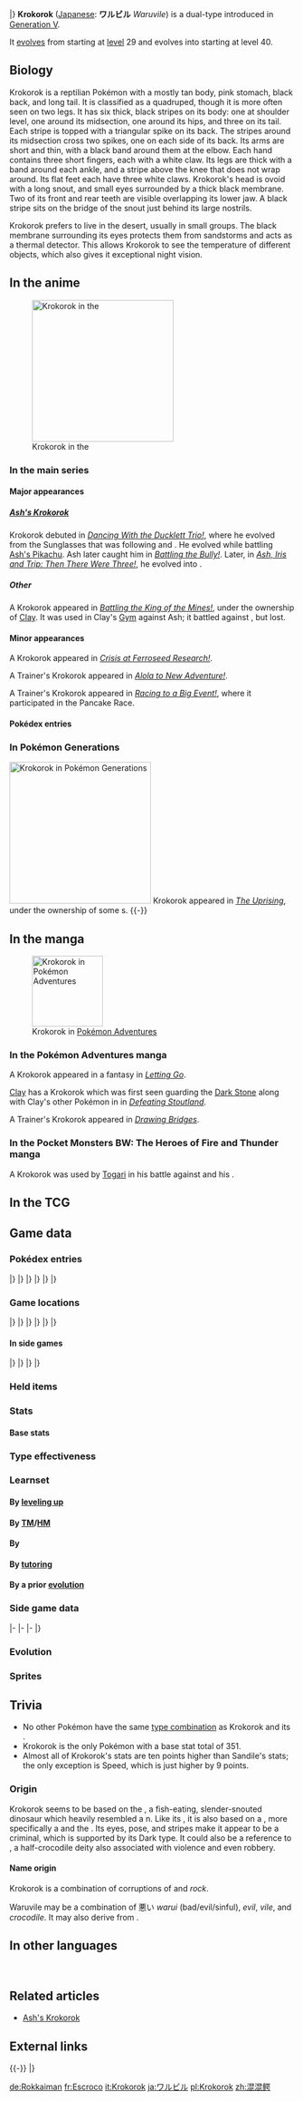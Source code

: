 {{PokémonPrevNext/Head|type=Ground|type2=Dark}}
{{PokémonPrevNext/Pokémon|type=Ground|prevnum=551|prev=Sandile|nextnum=553|next=Krookodile|roundleft=tl|roundright=tr}}
{{PokémonPrevNext/Disambig|species=Krokorok}}
|}
{{Pokémon Infobox
|name=Krokorok
|jname=ワルビル
|jtranslit=Warubiru
|tmname=Waruvile
|category=Desert Croc
|type1=Ground
|type2=Dark
|ability1=Intimidate
|ability2=Moxie
|abilityd=Anger Point
|ndex=552
|udex=058
|u2dex=100
|karea=Coastal
|kdex=044
|adex=233
|height-ftin=3'03"
|height-m=1.0
|weight-lbs=73.6
|weight-kg=33.4
|egggroupn=1
|egggroup1=Field
|eggcycles=20
|expyield=123
|lv100exp=1,059,860
|gendercode=127
|color=Brown
|catchrate=90
|evtotal=2
|evat=2
|body=08
|pokefordex=krokorok
|generation=5
|friendship=70
}}
'''Krokorok''' ([[List of Japanese Pokémon names|Japanese]]: '''ワルビル''' ''Waruvile'') is a dual-type {{2t|Ground|Dark}} {{OBP|Pokémon|species}} introduced in [[Generation V]].

It [[Evolution|evolves]] from {{p|Sandile}} starting at [[level]] 29 and evolves into {{p|Krookodile}} starting at level 40.

==Biology==
Krokorok is a reptilian Pokémon with a mostly tan body, pink stomach, black back, and long tail. It is classified as a quadruped, though it is more often seen on two legs. It has six thick, black stripes on its body: one at shoulder level, one around its midsection, one around its hips, and three on its tail. Each stripe is topped with a triangular spike on its back. The stripes around its midsection cross two spikes, one on each side of its back. Its arms are short and thin, with a black band around them at the elbow. Each hand contains three short fingers, each with a white claw. Its legs are thick with a band around each ankle, and a stripe above the knee that does not wrap around. Its flat feet each have three white claws. Krokorok's head is ovoid with a long snout, and small eyes surrounded by a thick black membrane. Two of its front and rear teeth are visible overlapping its lower jaw. A black stripe sits on the bridge of the snout just behind its large nostrils.

Krokorok prefers to live in the desert, usually in small groups. The black membrane surrounding its eyes protects them from sandstorms and acts as a thermal detector. This allows Krokorok to see the temperature of different objects, which also gives it exceptional night vision.

==In the anime==
[[File:Clay Krokorok.png|thumb|left|250px|Krokorok in the {{pkmn|anime}}]]
===In the main series===
====Major appearances====
=====[[Ash's Krokorok]]=====
Krokorok debuted in ''[[BW020|Dancing With the Ducklett Trio!]]'', where he evolved from the Sunglasses {{p|Sandile}} that was following {{Ash}} and {{Ashfr}}. He evolved while battling [[Ash's Pikachu]]. Ash later caught him in ''[[BW065|Battling the Bully!]]''. Later, in ''[[BW092|Ash, Iris and Trip: Then There Were Three!]]'', he evolved into {{p|Krookodile}}.

=====Other=====
A Krokorok appeared in ''[[BW061|Battling the King of the Mines!]]'', under the ownership of [[Clay]]. It was used in Clay's [[Gym]] {{pkmn|battle}} against Ash; it battled against {{AP|Oshawott}}, but lost.

====Minor appearances====
A Krokorok appeared in ''[[BW081|Crisis at Ferroseed Research!]]''.

A Trainer's Krokorok appeared in ''[[SM001|Alola to New Adventure!]]''.

A Trainer's Krokorok appeared in ''[[SM013|Racing to a Big Event!]]'', where it participated in the Pancake Race.

====Pokédex entries====
{{Animedexheader|Unova}}
{{Animedexbody|BW020|Krokorok|Ash's Pokédex|Krokorok, the Desert Croc Pokémon, and the evolved form of {{p|Sandile}}. The special membrane that covers Krokorok's eyes detects heat, which allows it to see in the dark.}}
{{Animedexfooter/Pokémon|''Best Wishes''|Unova}}

===In Pokémon Generations===
[[File:Team Plasma Krokorok PG.png|thumb|250px|Krokorok in [[Pokémon Generations]]]]
Krokorok appeared in ''[[PG13|The Uprising]]'', under the ownership of some {{tc|Team Plasma Grunt}}s.
{{-}}

==In the manga==
[[File:Clay Krokorok Adventures.png|thumb|125px|Krokorok in [[Pokémon Adventures]]]]
===In the Pokémon Adventures manga===
A Krokorok appeared in a fantasy in ''[[PS467|Letting Go]]''.

[[Clay]] has a Krokorok which was first seen guarding the [[Dragon Stones|Dark Stone]] along with Clay's other Pokémon in in ''[[PS474|Defeating Stoutland]]''.

A Trainer's Krokorok appeared in ''[[PS489|Drawing Bridges]]''.

===In the Pocket Monsters BW: The Heroes of Fire and Thunder manga===
A Krokorok was used by [[Togari]] in his battle against {{OBP|Shin|FAT}} and his {{TP|Shin|Tepig}}.

==In the TCG==
{{main|Krokorok (TCG)}}

==Game data==
===Pokédex entries===
{{Dex/Header|type=Ground|type2=Dark}}
{{Dex/NA|gen=V}}
{{Dex/Gen|gen=V}}
{{Dex/Entry1|v=Black|t=FFF|entry=They live in groups of a few individuals. Protective membranes shield their eyes from sandstorms.}}
{{Dex/Entry1|v=White|entry=The special membrane covering its eyes can sense the heat of objects, so it can see its surroundings, even in darkness.}}
{{Dex/Entry2|v=Black 2|v2=White 2|t=FFF|entry=Protected by thin membranes, their eyes can see even in the dead of night. They live in groups of a few individuals.}}
|}
|}
{{Dex/Gen|gen=VI}}
{{Dex/Entry1|v=X|t=FFF|entry=They live in groups of a few individuals. Protective membranes shield their eyes from sandstorms.}}
{{Dex/Entry1|v=Y|entry=The special membrane covering its eyes can sense the heat of objects, so it can see its surroundings even in darkness.}}
{{Dex/Entry1|v=Omega Ruby|t=FFF|entry=They live in groups of a few individuals. Protective membranes shield their eyes from sandstorms.}}
{{Dex/Entry1|v=Alpha Sapphire|t=FFF|entry=The special membrane covering its eyes can sense the heat of objects, so it can see its surroundings even in darkness.}}
|}
|}
{{Dex/Gen|gen=VII}}
{{Dex/Entry1|v=Sun|entry=They move in groups of a few individuals. A female is often the leader of the group, and the males will gather food.}}
{{Dex/Entry1|v=Moon|entry=Thanks to the special membrane covering its eyes, it can see its surroundings clearly, even in the middle of the night.}}
{{Dex/Entry1|v=Ultra Sun|entry=Krokorok really hates it when its body gets cold. On nights when the temperature drops, it digs deep into the desert sands.}}
{{Dex/Entry1|v=Ultra Moon|entry=It buries some of its prey in the sand to use as emergency meals when its hunts are unsuccessful.}}
|}
|}
{{Dex/Footer}}

===Game locations===
{{Availability/Header|type=Ground|type2=Dark}}
{{Availability/NA|gen=V}}
{{Availability/Gen|gen=V}}
{{Availability/Entry2|v=Black|v2=White|t=FFF|area=[[Relic Castle]]}}
{{Availability/Entry2|v=Black 2|v2=White 2|t=FFF|area=[[Relic Castle]]}}
|}
|}
{{Availability/Gen|gen=VI}}
{{Availability/Entry2|v=X|v2=Y|t=FFF|area=[[Evolution|Evolve]] {{p|Sandile}}}}
{{Availability/Entry2|v=Omega Ruby|v2=Alpha Sapphire|t=FFF|t2=FFF|area=[[Evolution|Evolve]] {{p|Sandile}}}}
|}
|}
{{Availability/Gen|gen=VII}}
{{Availability/Entry2|v=Sun|v2=Moon|area=[[Evolution|Evolve]] {{p|Sandile}}}}
{{Availability/Entry2|v=Ultra Sun|v2=Ultra Moon|area=[[Haina Desert]]}}
|}
|}
{{Availability/Footer}}

====In side games====
{{Availability/Header|type=Ground|type2=Dark}}
{{Availability/NA|gen=V}}
{{Availability/Gen|gen=V}}
{{Availability/Entry1|1|v=Rumble Blast|color={{fire color}}|area=Desert: [[Rugged Flats]]}}
{{Availability/Entry1|1|v=PokéPark 2|link=PokéPark 2: Wonders Beyond|color={{grass color}}|area=[[Cove Area]]}}
{{Availability/Entry1|1|v=Conquest|color={{silver color}}|area=[[Terrera]], [[Yaksha]]}}
{{Availability/Entry1|1|v=MD GTI|link=Pokémon Mystery Dungeon: Gates to Infinity|color={{silver color}}|area=[[Forest of Shadows]] (1F-14F), [[Grove of Whispers]] (1F-9F), [[Freezing Pillar]] (1F-14F), [[Rusty Mountain]] (Golden Chamber), [[Jaws of the Abyss]] (B1-B28), [[Smoking Mountain]] (1F-24F), Magnagate dungeons}}
{{Availability/Entry1|1|v=Rumble U|color={{fire color}}|area=[[Magical Lake#Protect Pichu in the Forest|Magical Lake: Protect Pichu in the Forest]], [[Toy Collection#The Sword for Justice|Toy Collection: The Sword for Justice]]}}
|}
|}
{{Availability/Gen|gen=VI}}
{{Availability/Entry1|1|v=Battle Trozei|color={{defense color}}|area=[[Sky-High Ruins#Stage 3|Sky-High Ruins: Stage 3]]}}
{{Availability/Entry1|1|v=Shuffle|color={{beauty color}}|area=[[Desert Umbra|Desert Umbra: Stage 346]]}}
{{Availability/Entry1|1|v=Rumble World|color={{fire color}}|area=[[Black Realm#Rugged Flats|Black Realm: Rugged Flats]] <small>(All Areas)</small>, [[Starlight Islands#Surveillance Dunes|Starlight Islands: Surveillance Dunes]] <small>(All Areas)</small>}}
|}
|}
{{Availability/Footer}}

===Held items===
{{HeldItems
|type=Ground|type2=Dark
|usum1=Black Glasses|usum1type=None|usum1rar=5
}}

===Stats===
====Base stats====
{{Base Stats
|type=Ground
|type2=Dark
|HP=60
|Attack=82
|Defense=45
|SpAtk=45
|SpDef=45
|Speed=74}}

===Type effectiveness===
{{TypeEffectiveness
|type1=Ground
|type2=Dark
|Normal=100
|Fighting=200
|Flying=100
|Poison=50
|Ground=100
|Rock=50
|Bug=200
|Ghost=50
|Steel=100
|Fire=100
|Water=200
|Grass=200
|Electric=0
|Psychic=0
|Ice=200
|Dragon=100
|Dark=50
|Fairy=200
|notes=yes
|dark=yes
|newpsychic=1
|ground=yes
|newelectric=1}}

===Learnset===
====By [[Level|leveling up]]====
{{learnlist/levelh/7|Krokorok|Ground|Dark|5}}
{{learnlist/level7|1|Leer|Normal|Status|&mdash;|100|30}}
{{learnlist/level7|1|Rage|Normal|Physical|20|100|20}}
{{learnlist/level7|1|Bite|Dark|Physical|60|100|25||'''}}
{{learnlist/level7|1|Sand Attack|Ground|Status|&mdash;|100|15}}
{{learnlist/level7|4|Bite|Dark|Physical|60|100|25||'''}}
{{learnlist/level7|7|Sand Attack|Ground|Status|&mdash;|100|15}}
{{learnlist/level7|10|Torment|Dark|Status|&mdash;|100|15}}
{{learnlist/level7|13|Sand Tomb|Ground|Physical|35|85|15||'''}}
{{learnlist/level7|16|Assurance|Dark|Physical|60|100|10||'''}}
{{learnlist/level7|19|Mud-Slap|Ground|Special|20|100|10||'''}}
{{learnlist/level7|22|Embargo|Dark|Status|&mdash;|100|15}}
{{learnlist/level7|25|Swagger|Normal|Status|&mdash;|85|15}}
{{learnlist/level7|28|Crunch|Dark|Physical|80|100|15||'''}}
{{learnlist/level7|32|Dig|Ground|Physical|80|100|10||'''}}
{{learnlist/level7|36|Scary Face|Normal|Status|&mdash;|100|10}}
{{learnlist/level7|40|Foul Play|Dark|Physical|95|100|15||'''}}
{{learnlist/level7|44|Sandstorm|Rock|Status|&mdash;|&mdash;|10}}
{{learnlist/level7|48|Earthquake|Ground|Physical|100|100|10||'''}}
{{learnlist/level7|52|Thrash|Normal|Physical|120|100|10}}
{{learnlist/levelf/7|Krokorok|Ground|Dark|5}}

====By [[TM]]/[[HM]]====
{{learnlist/tmh/7|Krokorok|Ground|Dark|5}}
{{learnlist/tm7|TM05|Roar|Normal|Status|&mdash;|&mdash;|20}}
{{learnlist/tm7|TM06|Toxic|Poison|Status|&mdash;|90|10}}
{{learnlist/tm7|TM10|Hidden Power|Normal|Special|60|100|15}}
{{learnlist/tm7|TM12|Taunt|Dark|Status|&mdash;|100|20}}
{{learnlist/tm7|TM17|Protect|Normal|Status|&mdash;|&mdash;|10}}
{{learnlist/tm7|TM21|Frustration|Normal|Physical|&mdash;|100|20}}
{{learnlist/tm7|TM26|Earthquake|Ground|Physical|100|100|10||'''}}
{{learnlist/tm7|TM27|Return|Normal|Physical|&mdash;|100|20}}
{{learnlist/tm7|TM31|Brick Break|Fighting|Physical|75|100|15}}
{{learnlist/tm7|TM32|Double Team|Normal|Status|&mdash;|&mdash;|15}}
{{learnlist/tm7|TM36|Sludge Bomb|Poison|Special|90|100|10}}
{{learnlist/tm7|TM37|Sandstorm|Rock|Status|&mdash;|&mdash;|10}}
{{learnlist/tm7|TM39|Rock Tomb|Rock|Physical|60|95|15}}
{{learnlist/tm7|TM41|Torment|Dark|Status|&mdash;|100|15}}
{{learnlist/tm7|TM42|Facade|Normal|Physical|70|100|20}}
{{learnlist/tm7|TM44|Rest|Psychic|Status|&mdash;|&mdash;|10}}
{{learnlist/tm7|TM45|Attract|Normal|Status|&mdash;|100|15}}
{{learnlist/tm7|TM46|Thief|Dark|Physical|60|100|25||'''}}
{{learnlist/tm7|TM47|Low Sweep|Fighting|Physical|65|100|20}}
{{learnlist/tm7|TM48|Round|Normal|Special|60|100|15}}
{{learnlist/tm7|TM56|Fling|Dark|Physical|&mdash;|100|10||'''}}
{{learnlist/tm7|TM59|Brutal Swing|Dark|Physical|60|100|20||'''}}
{{learnlist/tm7|TM63|Embargo|Dark|Status|&mdash;|100|15}}
{{learnlist/tm7|TM65|Shadow Claw|Ghost|Physical|70|100|15}}
{{learnlist/tm7|TM66|Payback|Dark|Physical|50|100|10||'''}}
{{learnlist/tm7|TM71|Stone Edge|Rock|Physical|100|80|5}}
{{learnlist/tm7|TM78|Bulldoze|Ground|Physical|60|100|20||'''}}
{{learnlist/tm7|TM80|Rock Slide|Rock|Physical|75|90|10}}
{{learnlist/tm7|TM86|Grass Knot|Grass|Special|&mdash;|100|20}}
{{learnlist/tm7|TM87|Swagger|Normal|Status|&mdash;|85|15}}
{{learnlist/tm7|TM88|Sleep Talk|Normal|Status|&mdash;|&mdash;|10}}
{{learnlist/tm7|TM90|Substitute|Normal|Status|&mdash;|&mdash;|10}}
{{learnlist/tm7|TM95|Snarl|Dark|Special|55|95|15||'''}}
{{learnlist/tm7|TM97|Dark Pulse|Dark|Special|80|100|15||'''}}
{{learnlist/tm7|TM100|Confide|Normal|Status|&mdash;|&mdash;|20}}
{{learnlist/tmf/7|Krokorok|Ground|Dark|5}}

====By {{pkmn|breeding}}====
{{learnlist/breedh/7|Krokorok|Ground|Dark|5}}
{{learnlist/breed7|{{MSP|215|Sneasel}}{{MSP|228|Houndour}}{{MSP|229|Houndoom}}{{MSP|766|Passimian}}|Beat Up|Dark|Physical|&mdash;|100|10||'''}}
{{learnlist/breed7|{{MSP|287|Slakoth}}{{MSP|288|Vigoroth}}{{MSP|289|Slaking}}{{MSP|448|Lucario}}{{MSP|745Mn|Lycanroc}}{{MSP|749|Mudbray}}<br>{{MSP|750|Mudsdale}}|Counter|Fighting|Physical|&mdash;|100|20}}
{{learnlist/breed7|{{MSP|019|Rattata}}{{MSP|019A|Rattata}}{{MSP|020|Raticate}}{{MSP|020A|Raticate}}{{MSP|128|Tauros}}{{MSP|133|Eevee}}<br>{{MSP|155|Cyndaquil}}{{MSP|156|Quilava}}{{MSP|157|Typhlosion}}{{MSP|206|Dunsparce}}{{MSP|231|Phanpy}}{{MSP|264|Linoone}}<br>{{MSP|300|Skitty}}{{MSP|322|Numel}}{{MSP|327|Spinda}}{{MSP|449|Hippopotas}}{{MSP|450|Hippowdon}}{{MSP|585|Deerling}}<br>{{MSP|586|Sawsbuck}}{{MSP|672|Skiddo}}{{MSP|673|Gogoat}}{{MSP|759|Stufful}}{{MSP|760|Bewear}}{{MSP|766|Passimian}}|Double-Edge|Normal|Physical|120|100|15}}
{{learnlist/breed7|{{MSP|024|Arbok}}{{MSP|058|Growlithe}}{{MSP|059|Arcanine}}{{MSP|136|Flareon}}{{MSP|209|Snubbull}}{{MSP|210|Granbull}}<br>{{MSP|228|Houndour}}{{MSP|229|Houndoom}}{{MSP|232|Donphan}}{{MSP|262|Mightyena}}{{MSP|295|Exploud}}{{MSP|310|Manectric}}<br>{{MSP|450|Hippowdon}}{{MSP|508|Stoutland}}{{MSP|554|Darumaka}}{{MSP|555|Darmanitan}}{{MSP|667|Litleo}}{{MSP|668|Pyroar}}<br>{{MSP|725|Litten}}{{MSP|726|Torracat}}{{MSP|727|Incineroar}}|Fire Fang|Fire|Physical|65|95|15}}
{{learnlist/breed7|{{MSP|019|Rattata}}{{MSP|019A|Rattata}}{{MSP|020|Raticate}}{{MSP|020A|Raticate}}{{MSP|032|Nidoran♂}}{{MSP|033|Nidorino}}<br>{{MSP|034|Nidoking}}{{MSP|056|Mankey}}{{MSP|057|Primeape}}{{MSP|255|Torchic}}{{MSP|256|Combusken}}{{MSP|257|Blaziken}}<br>{{MSP|288|Vigoroth}}{{MSP|322|Numel}}{{MSP|323|Camerupt}}{{MSP|434|Stunky}}{{MSP|435|Skuntank}}{{MSP|501|Oshawott}}<br>{{MSP|502|Dewott}}{{MSP|503|Samurott}}{{MSP|504|Patrat}}{{MSP|505|Watchog}}{{MSP|626|Bouffalant}}{{MSP|766|Passimian}}|Focus Energy|Normal|Status|&mdash;|&mdash;|30}}
{{learnlist/breed7|{{MSP|055|Golduck}}{{MSP|161|Sentret}}{{MSP|162|Furret}}{{MSP|234|Stantler}}{{MSP|359|Absol}}{{MSP|448|Lucario}}|Me First|Normal|Status|&mdash;|&mdash;|20}}
{{learnlist/breed7|{{MSP|197|Umbreon}}{{MSP|504|Patrat}}{{MSP|505|Watchog}}{{MSP|678|Meowstic}}|Mean Look|Normal|Status|&mdash;|&mdash;|5}}
{{learnlist/breed7|{{MSP|553|Krookodile}}|Power Trip|Dark|Physical|20|100|10||'''}}
{{learnlist/breed7|{{MSP|019|Rattata}}{{MSP|019A|Rattata}}{{MSP|020|Raticate}}{{MSP|020A|Raticate}}{{MSP|056|Mankey}}{{MSP|057|Primeape}}<br>{{MSP|128|Tauros}}{{MSP|197|Umbreon}}{{MSP|206|Dunsparce}}{{MSP|335|Zangoose}}{{MSP|359|Absol}}{{MSP|418|Buizel}}<br>{{MSP|419|Floatzel}}{{MSP|509|Purrloin}}{{MSP|510|Liepard}}{{MSP|522|Blitzle}}{{MSP|523|Zebstrika}}{{MSP|570|Zorua}}<br>{{MSP|571|Zoroark}}{{MSP|587|Emolga}}{{MSP|626|Bouffalant}}{{MSP|734|Yungoos}}{{MSP|735|Gumshoos}}|Pursuit|Dark|Physical|40|100|20||'''}}
{{learnlist/breed7|{{MSP|559|Scraggy}}{{MSP|560|Scrafty}}{{MSP|744|Rockruff}}{{MSP|745|Lycanroc}}{{MSP|745Mn|Lycanroc}}|Rock Climb|Normal|Physical|90|85|20}}
{{learnlist/breed7|{{MSP|024|Arbok}}{{MSP|059|Arcanine}}{{MSP|135|Jolteon}}{{MSP|209|Snubbull}}{{MSP|210|Granbull}}{{MSP|229|Houndoom}}<br>{{MSP|232|Donphan}}{{MSP|262|Mightyena}}{{MSP|295|Exploud}}{{MSP|309|Electrike}}{{MSP|310|Manectric}}{{MSP|403|Shinx}}<br>{{MSP|404|Luxio}}{{MSP|405|Luxray}}{{MSP|450|Hippowdon}}{{MSP|508|Stoutland}}|Thunder Fang|Electric|Physical|65|95|15}}
{{learnlist/breed7|{{MSP|288|Vigoroth}}{{MSP|293|Whismur}}{{MSP|294|Loudred}}{{MSP|295|Exploud}}{{MSP|327|Spinda}}{{MSP|554|Darumaka}}|Uproar|Normal|Special|90|100|10}}
{{learnlist/breedf/7|Krokorok|Ground|Dark|5}}

====By [[Move Tutor|tutoring]]====
{{learnlist/tutorh/7|Krokorok|Ground|Dark|5}}
{{learnlist/tutor7|Aqua Tail|Water|Physical|90|90|10|||no|yes}}
{{learnlist/tutor7|Earth Power|Ground|Special|90|100|10||'''|no|yes}}
{{learnlist/tutor7|Focus Punch|Fighting|Physical|150|100|20|||no|yes}}
{{learnlist/tutor7|Foul Play|Dark|Physical|95|100|15||'''|no|yes}}
{{learnlist/tutor7|Iron Tail|Steel|Physical|100|75|15|||no|yes}}
{{learnlist/tutor7|Knock Off|Dark|Physical|65|100|20||'''|no|yes}}
{{learnlist/tutor7|Low Kick|Fighting|Physical|—|100|20|||no|yes}}
{{learnlist/tutor7|Snatch|Dark|Status|—|—|10|||no|yes}}
{{learnlist/tutor7|Snore|Normal|Special|50|100|15|||no|yes}}
{{learnlist/tutor7|Spite|Ghost|Status|—|100|10|||no|yes}}
{{learnlist/tutor7|Stealth Rock|Rock|Status|—|—|20|||no|yes}}
{{learnlist/tutor7|Uproar|Normal|Special|90|100|10|||no|yes}}
{{learnlist/tutorf/7|Krokorok|Ground|Dark|5}}

====By a prior [[evolution]]====
{{learnlist/prevoh/7|Krokorok|Ground|Dark|5}}
{{Learnlist/prevo7null}}
{{learnlist/prevof/7|Krokorok|Ground|Dark|5}}

===Side game data===
{{Spindata/Head|type=Ground|type2=Dark}}
{{Spindata/RumbleBlast|col=6|type=Ground
|att=3
|def=1
|speed=3
}}
|-
{{Spindata/PokéPark2|col=6|type=Ground|ndex=552
|strong=[[File:Oshawott icon.png|link=Oshawott (Pokémon)]][[File:Snivy icon.png|link=Snivy (Pokémon)]]
|weak=[[File:Pikachu icon.png|link=Pikachu (Pokémon)]]
|pad=He admires {{P|Krookodile}} and became roguish. He is like a big brother to {{P|Sandile}}.
}}
|-
{{Spindata/Conquest|col=6|type=Ground|ndex=552
|HP=2
|atk=2
|def=1
|spd=3
|range=3
|move=Bite
|ability1=Intimidate
|ability2=Moxie
|ability3=Disgust
|evo=Evolves from {{p|Sandile}} when its Attack is 80 or higher<br>Evolves into {{p|Krookodile}} when its Attack is 110 or higher |
|link={{DL|List of Pokémon Conquest characters|Isuke}}, '''[[Masanori]]''', and {{DL|List of Pokémon Conquest characters|Yukitaka}}
}}
|-
{{Spindata/Battle Trozei|col=3|type=Ground|ndex=552
|power=2
}}
{{Spindata/Shuffle|col=3|type=Ground|ndex=552|num=463
|min=50
|max=100
|raisemaxlevel=5
|skill=Astonish
|skilldesc=Delays your opponent's disruptions.
}}
|}

===Evolution===
{{evobox-3
|type1=Ground
|type2=Dark
|pictype=art
|no1=551
|name1=Sandile
|type1-1=Ground
|type2-1=Dark
|evo1={{bag|Rare Candy}}<br>{{color2|000|Level|Level 29}}
|no2=552
|name2=Krokorok
|type1-2=Ground
|type2-2=Dark
|evo2={{bag|Rare Candy}}<br>{{color2|000|Level|Level 40}}
|no3=553
|name3=Krookodile
|type1-3=Ground
|type2-3=Dark}}

===Sprites===
{{Spritebox/Header|type=Ground|type2=Dark}}
{{Spritebox/NA|gen=V}}
{{Spritebox/5|ndex=552}}
{{Spritebox/6|ndex=552}}
{{Spritebox/7|ndex=552}}
{{Spritebox/Footer|552|Krokorok}}

==Trivia==
* No other Pokémon have the same [[List of Pokémon with unique type combinations|type combination]] as Krokorok and its {{p|Sandile|evolutionary}} {{p|Krookodile|relatives}}.
* Krokorok is the only Pokémon with a base stat total of 351.
* Almost all of Krokorok's stats are ten points higher than Sandile's stats; the only exception is Speed, which is just higher by 9 points.

===Origin===
Krokorok seems to be based on the ''{{wp|Baryonyx}}'', a fish-eating, slender-snouted dinosaur which heavily resembled a {{wp|crocodilia}}n. Like its {{p|Sandile|pre-evolution}}, it is also based on a {{wp|crocodile}}, more specifically a {{wp|slender-snouted crocodile}} and the {{wp|spectacled caiman}}. Its eyes, pose, and stripes make it appear to be a criminal, which is supported by its Dark type. It could also be a reference to {{wp|Sobek}}, a half-crocodile deity also associated with violence and even robbery.

====Name origin====
Krokorok is a combination of corruptions of ''{{wp|crocodile}}'' and ''rock''.

Waruvile may be a combination of 悪い ''warui'' (bad/evil/sinful), ''evil'', ''vile'', and ''crocodile''. It may also derive from ''{{wp|gavial}}''.

==In other languages==
{{Other languages|type=Ground|type2=Dark
|ja=ワルビル ''Waruvile''|jameaning=From {{tt|悪い ''warui''|bad/evil/sinful}}, ''evil'', ''vile'', and ''crocodile''. May also derive from ''{{wp|gavial}}''.
|de=Rokkaiman|demeaning=From ''Rocker'' or ''rock'' and ''{{wp|Caiman|Kaiman}}''
|fr=Escroco|frmeaning=From {{tt|''escroc''|con}} and ''crocodile''
|es=Krokorok|esmeaning=Same as English name
|it=Krokorok|itmeaning=Same as English name
|ko=악비르 ''Akbir''|komeaning=From {{tt|악어 ''akeo''|crocodile}} and ''vile''. May also from {{tt|악 ''ak''|evil}} and ''villain''.
|zh_cmn=混混鱷 / 混混鳄 ''Hùnhun'è''|zh_cmnmeaning=From {{tt|混混 ''hùnhùn''|slang term for ''rascal''}} and {{tt|鱷 ''è''|crocodilian}}.
|ru=Крокорок ''Krokorok''|rumeaning=Transcription of English name
}}
<br clear="left">

==Related articles==
* [[Ash's Krokorok]]
<!--
==Notes==
<references />-->

==External links==

{{-}}
{{PokémonPrevNext/Head|type=Ground|type2=Dark}}
{{PokémonPrevNext/Pokémon|type=Ground|prevnum=551|prev=Sandile|nextnum=553|next=Krookodile}}
|}
{{Project Pokédex notice}}

[[de:Rokkaiman]]
[[fr:Escroco]]
[[it:Krokorok]]
[[ja:ワルビル]]
[[pl:Krokorok]]
[[zh:混混鳄]]